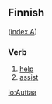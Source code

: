 ==Finnish==
([[Wiktionary:Finnish_index_a|index A]])

===Verb===

# [[help]]
# [[assist]]

[[io:Auttaa]]